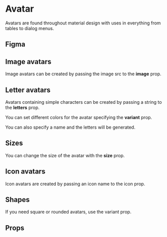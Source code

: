 
# Avatar

Avatars are found throughout material design with uses in everything from tables to dialog menus.

## Figma

<FigmaFrame nodeId="541:1988" />

## Image avatars

Image avatars can be created by passing the image src to the **image** prop.

<Canvas>
  <Story id="atoms-avatar--image-1" />
  <Story id="atoms-avatar--image-2" />
  <Story id="atoms-avatar--image-3" />
</Canvas>

## Letter avatars

Avatars containing simple characters can be created by passing a string to the **letters** prop.

You can set different colors for the avatar specifying the **variant** prop.

<Canvas>
  <Story id="atoms-avatar--letter-1" />
  <Story id="atoms-avatar--letter-2" />
  <Story id="atoms-avatar--letter-3" />
</Canvas>

You can also specify a name and the letters will be generated.

<Canvas>
  <Story id="atoms-avatar--letter-4" />
  <Story id="atoms-avatar--letter-5" />
</Canvas>

## Sizes

You can change the size of the avatar with the **size** prop.

<Canvas>
  <Story id="atoms-avatar--small" />
  <Story id="atoms-avatar--medium" />
  <Story id="atoms-avatar--large" />
</Canvas>

## Icon avatars

Icon avatars are created by passing an icon name to the icon prop.

<Canvas>
  <Story id="atoms-avatar--icon-1" />
  <Story id="atoms-avatar--icon-2" />
  <Story id="atoms-avatar--icon-3" />
</Canvas>

## Shapes

If you need square or rounded avatars, use the variant prop.

<Canvas>
  <Story id="atoms-avatar--letter-1" />
  <Story id="atoms-avatar--square" />
  <Story id="atoms-avatar--rounded" />
</Canvas>

## Props

<ArgsTable story={Avatar} />
